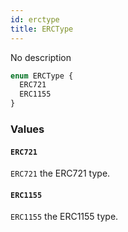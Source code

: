 ```yaml
---
id: erctype
title: ERCType
---
```



No description

```graphql
enum ERCType {
  ERC721
  ERC1155
}
```


### Values

#### `ERC721` 

`ERC721` the ERC721 type.


#### `ERC1155` 

`ERC1155` the ERC1155 type.




